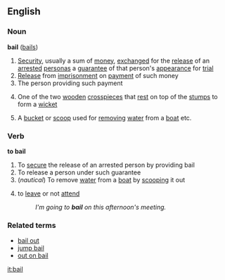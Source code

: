 ==English==
===Noun===
'''bail''' ([[bails]])

# [[Security]], usually a sum of [[money]], [[exchange]]d for the [[release]] of an [[arrest]]ed [[person]]as a [[guarantee]] of that person's [[appearance]] for [[trial]]
# [[Release]] from [[imprisonment]] on [[payment]] of such money
# The person providing such payment
# {{Cricket}} One of the two [[wooden]] [[crosspiece]]s that [[rest]] on top of the [[stump]]s to form a [[wicket]]
# A [[bucket]] or [[scoop]] used for [[removing]] [[water]] from a [[boat]] etc.

===Verb===
'''to bail'''

# To [[secure]] the release of an arrested person by providing bail
# To release a person under such guarantee
#(''nautical'') To remove [[water]] from a [[boat]] by [[scooping]] it out
#{{slang}} to [[leave]] or not [[attend]]
#:''I'm going to '''bail''' on this afternoon's meeting.''

===Related terms===
* [[bail out]]
* [[jump bail]]
* [[out on bail]]

[[it:bail]]